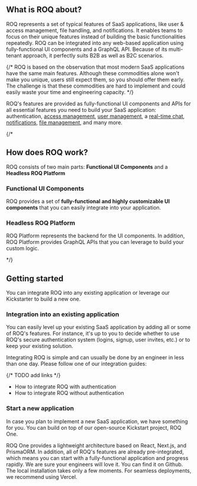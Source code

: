 
## What is ROQ about?

ROQ represents a set of typical features of SaaS applications, like user & access management, file handling, and
notifications. It enables teams to focus on their unique features instead of building the basic functionalities
repeatedly. ROQ can be integrated into any web-based application using fully-functional UI components and a GraphQL API.
Because of its multi-tenant approach, it perfectly suits B2B as well as B2C scenarios.

{/* ROQ is based on the observation that most modern SaaS applications have the same main features. Although these
commodities alone won't make you unique, users still expect them, so you should offer them early. The challenge is that
these commodities are hard to implement and could easily waste your time and engineering capacity. */}

ROQ's features are provided as fully-functional UI components and APIs for all essential features you need to build
your SaaS application:
authentication, [access management](/feature-guides/access-management), [user management](/feature-guides/users),
a [real-time chat](feature-guides/chat), [notifications](feature-guides/notifications), [file management](feature-guides/files),
and many more.

{/*

## How does ROQ work?

ROQ consists of two main parts: **Functional UI Components** and a **Headless ROQ Platform**

### Functional UI Components

ROQ provides a set of **fully-functional and highly customizable UI components** that you can easily integrate into your
application.

### Headless ROQ Platform

ROQ Platform represents the backend for the UI components. In addition, ROQ Platform provides
GraphQL APIs that you can leverage to build your custom logic.

*/}

## Getting started

You can integrate ROQ into any existing application or leverage our Kickstarter to build a new one.

### Integration into an existing application
You can easily level up your existing SaaS application by adding all or some of ROQ's features. For instance, it's up to
you to decide whether to use ROQ's secure authentication system (logins, signup, user invites, etc.) or to keep your
existing solution.

Integrating ROQ is simple and can usually be done by an engineer in less than one day. Please follow one of our
integration guides:

{/* TODO add links */}
* How to integrate ROQ with authentication
* How to integrate ROQ without authentication

### Start a new application
In case you plan to implement a new SaaS application, we have something for you. You can build on top of our open-source
Kickstart project, ROQ One.

ROQ One provides a lightweight architecture based on React, Next.js, and PrismaORM. In addition, all of ROQ's features
are already pre-integrated, which means you can start with a fully-functional application and progress rapidly. We are
sure your engineers will love it. You can find it on Github. The local installation takes only a few moments. For
seamless deployments, we recommend using Vercel.


